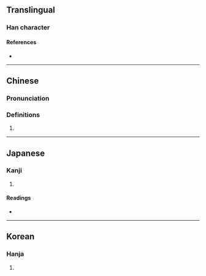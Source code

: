 {{character info/new}}
==Translingual==

===Han character===
{{Han char|rn=9|rad=人|as=08|sn=10|four=13291|canj=OJMF|ids=⿰亻宗}}

====References====
* {{Han ref|kx=0108.180|dkj=00789|dj=0231.080|hdz=10184.030|uh=5027|ud=20519|bh=D0D9|bd=53465}}

----

==Chinese==
{{zh-forms}}

===Pronunciation===
{{zh-pron
|m=zōng
|c=zung1
|mc=y
|oc=y
|ma=
|cat=
}}

===Definitions===
{{zh-hanzi}}

# {{rfdef|lang=zh}}

----

==Japanese==

===Kanji===
{{ja-kanji|grade=|rs=人08}}

# {{defn|lang=ja|sort=人08}}

====Readings====
* {{ja-readings|on=[[そう]] (sō), [[す]] (su)|kun=}}

----

==Korean==

===Hanja===
{{ko-hanja|hangeul=종|rv=jong|mr=chong}}

# {{defn|lang=ko|sort=人08}}